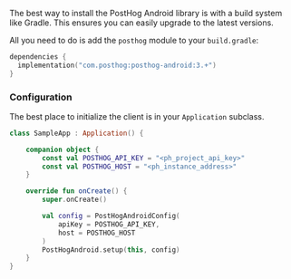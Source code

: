 The best way to install the PostHog Android library is with a build system like 
Gradle. This ensures you can easily upgrade to the latest versions. 

All you need to do is add the `posthog` module to your `build.gradle`:

```kotlin
dependencies {
  implementation("com.posthog:posthog-android:3.+")
}
```

### Configuration

The best place to initialize the client is in your `Application` subclass.

```kotlin
class SampleApp : Application() {

    companion object {
        const val POSTHOG_API_KEY = "<ph_project_api_key>"
        const val POSTHOG_HOST = "<ph_instance_address>"
    }

    override fun onCreate() {
        super.onCreate()

        val config = PostHogAndroidConfig(
            apiKey = POSTHOG_API_KEY,
            host = POSTHOG_HOST
        )
        PostHogAndroid.setup(this, config)
    }
}
```